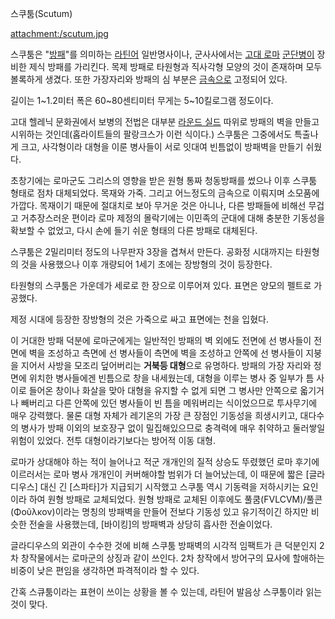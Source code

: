 스쿠툼(Scutum)

attachment:/scutum.jpg


스쿠툼은 "[[방패]]"를 의미하는 [[라틴어]] 일반명사이나, 군사사에서는 [[고대 로마]] [[군단병]]이 장비한 제식 방패를 가리킨다. 목제 방패로 타원형과 직사각형 모양의 것이 존재하며 모두 볼록하게 생겼다. 또한 가장자리와 방패의 심 부분은 [[금속]]으로 고정되어 있다.

길이는 1~1.2미터 폭은 60~80센티미터 무게는 5~10킬로그램 정도이다.

고대 헬레닉 문화권에서 보병의 전법은 대부분 [[라운드 실드]] 따위로 방패의 벽을 만들고 시위하는 것인데(홉라이트들의 팔랑크스가 이런 식이다.) 스쿠툼은 그중에서도 특출나게 크고, 사각형이라 대형을 이룬 병사들이 서로 잇대여 빈틈없이 방패벽을 만들기 쉬웠다. 

초창기에는 로마군도 그리스의 영향을 받은 원형 통짜 청동방패를 썼으나 이후 스쿠툼 형태로 점차 대체되었다. 목재와 가죽. 그리고 어느정도의 금속으로 이뤄지며 소모품에 가깝다. 목재이기 때문에 절대치로 보아 무거운 것은 아니나, 다른 방패들에 비해선 무겁고 거추장스러운 편이라 로마 제정의 몰락기에는 이민족의 군대에 대해 충분한 기동성을 확보할 수 없었고, 다시 손에 들기 쉬운 형태의 다른 방패로 대체된다.

스쿠툼은 2밀리미터 정도의 나무판자 3장을 겹쳐서 만든다. 공화정 시대까지는 타원형의 것을 사용했으나 이후 개량되어 1세기 초에는 장방형의 것이 등장한다.

타원형의 스쿠툼은 가운데가 세로로 한 장으로 이루어져 있다. 표면은 양모의 펠트로 가공했다. 

제정 시대에 등장한 장방형의 것은 가죽으로 싸고 표면에는 천을 입혔다.

이 거대한 방패 덕분에 로마군에게는 일반적인 방패의 벽 외에도 전면에 선 병사들이 전면에 벽을 조성하고 측면에 선 병사들이 측면에 벽을 조성하고 안쪽에 선 병사들이 지붕을 지어서 사방을 모조리 덮어버리는 '''거북등 대형'''으로 유명하다. 방패의 가장 자리와 정면에 위치한 병사들에겐 빈틈으로 창을 내세웠는데, 대형을 이루는 병사 중 일부가 틈 사이로 들어온 창이나 화살을 맞아 대형을 유지할 수 없게 되면 그 병사만 안쪽으로 옯기거나 빼버리고 다른 안쪽에 있던 병사들이 빈 틈을 메워버리는 식이었으므로 투사무기에 매우 강력했다. 물론 대형 자체가 레기온의 가장 큰 장점인 기동성을 희생시키고, 대다수의 병사가 방패 이외의 보호장구 없이 밀집해있으므로 충격력에 매우 취약하고 둘러쌓일 위험이 있었다. 전투 대형이라기보다는 방어적 이동 대형.

로마가 상대해야 하는 적이 늘어나고 적군 개개인의 질적 상승도 뚜렸했던 로마 후기에 이르러서는 로마 병사 개개인이 커버해야할 범위가 더 늘어났는데, 이 때문에 짧은 [글라디우스] 대신 긴 [스파타]가 지급되기 시작했고 스쿠툼 역시 기동력을 저하시키는 요인이라 하여 원형 방패로 교체되었다. 원형 방패로 교체된 이후에도 풀쿰(FVLCVM)/풀콘(Φοῦλκον)이라는 명칭의 방패벽을 만들어 전보다 기동성 있고 유기적이긴 하지만 비슷한 전술을 사용했는데, [바이킹]의 방패벽과 상당히 흡사한 전술이었다.

글라디우스의 외관이 수수한 것에 비해 스쿠툼 방패벽의 시각적 임팩트가 큰 덕분인지 2차 창작물에서는 로마군의 상징과 같이 쓰인다. 2차 창작에서 방어구의 묘사에 할애하는 비중이 낮은 편임을 생각하면 파격적이라 할 수 있다.

간혹 스큐툼이라는 표현이 쓰이는 상황을 볼 수 있는데, 라틴어 발음상 스쿠툼이라 읽는 것이 맞다.
